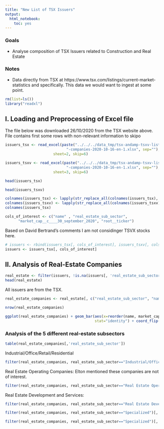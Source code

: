 ```yaml
---
title: "New List of TSX Issuers"
output:
  html_notebook:
    toc: yes
---
```


### Goals

* Analyse composition of TSX Issuers related to Construction and Real Estate

### Notes

* Data directly from TSX at https://www.tsx.com/listings/current-market-statistics
and specifically. This data we would want to ingest at some point.


```r
rm(list=ls())
library("readxl")
```

## I. Loading and Preprocessing of Excel file



The file below was downloaded 26/10/2020 from the TSX website above.
File contains first some rows with non-relevant information to skipo
```r
issuers_tsx <- read_excel(paste("../../../data_tmp/tsx-andamp-tsxv-listed", 
                            "-companies-2020-10-16-en-1.xlsx", sep=""), 
                      sheet=2, skip=6)

issuers_tsxv <- read_excel(paste("../../../data_tmp/tsx-andamp-tsxv-listed", 
                            "-companies-2020-10-16-en-1.xlsx", sep=""), 
                      sheet=3, skip=6)

```

```r
head(issuers_tsx)
```

```r
head(issuers_tsxv)
```

```r
colnames(issuers_tsx) <- lapply(str_replace_all(colnames(issuers_tsx), "[\r\n -$\\(\\)\\-]", "_"), FUN=tolower)
colnames(issuers_tsxv) <- lapply(str_replace_all(colnames(issuers_tsxv), "[\r\n -$\\(\\)]", "_"), FUN=tolower)
colnames(issuers_tsx)
```

```r
cols_of_interest <- c("name" , "real_estate_sub_sector", 
      "market_cap__c____30_september_2020", "root__ticker")
```

Based on David Bertrand's comments I am not considinger TSVX stocks here.
```r
# issuers <- rbind(issuers_tsx[, cols_of_interest], issuers_tsxv[, cols_of_interest])
issuers <- issuers_tsx[, cols_of_interest]
```

## II. Analysis of Real-Estate Companies



```r
real_estate <- filter(issuers, !is.na(issuers[, 'real_estate_sub_sector']))
head(real_estate)
```

All issuers are from the TSX.

```r
real_estate_companies <- real_estate[, c("real_estate_sub_sector", "name", "root__ticker", "market_cap__c____30_september_2020")]
```

```r
nrow(real_estate_companies)
```

```r
ggplot(real_estate_companies) + geom_bar(aes(x=reorder(name, market_cap__c____30_september_2020), y=market_cap__c____30_september_2020, fill=real_estate_sub_sector), 
                                         stat="identity") + coord_flip() + labs(x="Market Cap", y="CAD", title = "Market capitalization")
```


### Analysis of the 5 different real-estate subsectors

```r
table(real_estate_companies[,'real_estate_sub_sector'])
```

Industrial/Office/Retail/Residential
```r
filter(real_estate_companies, real_estate_sub_sector=="Industrial/Office/Retail/Residential")[, c("name", "root__ticker", "market_cap__c____30_september_2020")]
```

Real Estate Operating Companies: 
Elton mentioned these companies are not of interest.
```r
filter(real_estate_companies, real_estate_sub_sector=="Real Estate Operating Companies")[, c("name", "root__ticker", "market_cap__c____30_september_2020")]
```

Real Estate Development and Services: 
```r
filter(real_estate_companies, real_estate_sub_sector=="Real Estate Development and Services")[, c("name", "root__ticker", "market_cap__c____30_september_2020")]
```


```r
filter(real_estate_companies, real_estate_sub_sector=="Specialized")[, c("name", "root__ticker", "market_cap__c____30_september_2020")]
```

```r
filter(real_estate_companies, real_estate_sub_sector=="Specialized")[, c("name", "root__ticker", "market_cap__c____30_september_2020")]
```



